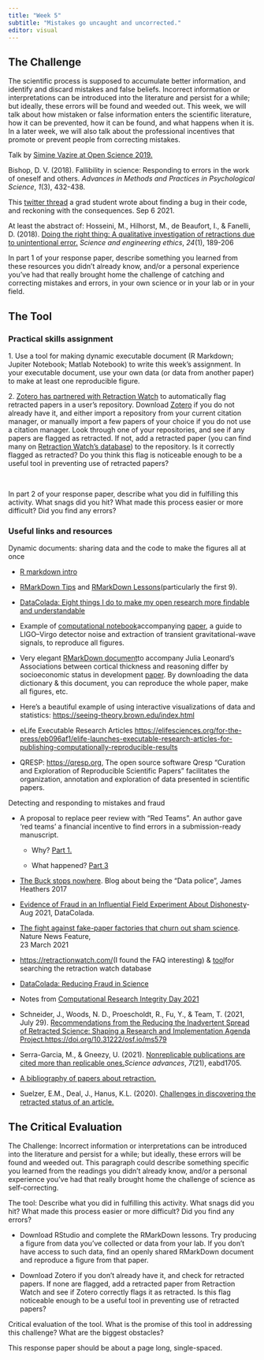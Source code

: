 ```yaml
---
title: "Week 5"
subtitle: "Mistakes go uncaught and uncorrected."
editor: visual
---
```


## The Challenge

The scientific process is supposed to accumulate better information, and identify and discard mistakes and false beliefs. Incorrect information or interpretations can be introduced into the literature and persist for a while; but ideally, these errors will be found and weeded out. This week, we will talk about how mistaken or false information enters the scientific literature, how it can be prevented, how it can be found, and what happens when it is. In a later week, we will also talk about the professional incentives that promote or prevent people from correcting mistakes. 

Talk by [Simine Vazire at Open Science 2019.](https://www.youtube.com/watch?v=Yf1Ovx-OixE&t=2373s)

Bishop, D. V. (2018). Fallibility in science: Responding to errors in the work of oneself and others. *Advances in Methods and Practices in Psychological Science*, *1*(3), 432-438. 

This [twitter thread](https://twitter.com/ScannLab/status/1434904032678645761?s=20) a grad student wrote about finding a bug in their code, and reckoning with the consequences. Sep 6 2021. 

At least the abstract of: Hosseini, M., Hilhorst, M., de Beaufort, I., & Fanelli, D. (2018). [Doing the right thing: A qualitative investigation of retractions due to unintentional error.](https://link.springer.com/article/10.1007%2Fs11948-017-9894-2) *Science and engineering ethics*, *24*(1), 189-206

In part 1 of your response paper, describe something you learned from these resources you didn't already know, and/or a personal experience you've had that really brought home the challenge of catching and correcting mistakes and errors, in your own science or in your lab or in your field. 

## The Tool

### Practical skills assignment

1\. Use a tool for making dynamic executable document (R Markdown; Jupiter Notebook; Matlab Notebook) to write this week's assignment. In your executable document, use your own data (or data from another paper) to make at least one reproducible figure. 

2\. [Zotero has partnered with Retraction Watch](https://www.zotero.org/blog/retracted-item-notifications/) to automatically flag retracted papers in a user's repository. Download [Zotero](https://www.zotero.org/) if you do not already have it, and either import a repository from your current citation manager, or manually import a few papers of your choice if you do not use a citation manager. Look through one of your repositories, and see if any papers are flagged as retracted. If not, add a retracted paper (you can find many on [Retraction Watch's database](http://retractiondatabase.org/RetractionSearch.aspx)) to the repository. Is it correctly flagged as retracted? Do you think this flag is noticeable enough to be a useful tool in preventing use of retracted papers?

 

In part 2 of your response paper, describe what you did in fulfilling this activity. What snags did you hit? What made this process easier or more difficult? Did you find any errors?

### Useful links and resources

Dynamic documents: sharing data and the code to make the figures all at once

-   [[R markdown intro]{.underline}](https://bookdown.org/ejvanholm/WorkingWithData/r-markdown-guide.html)

-   [RMarkDown Tips](https://indrajeetpatil.github.io/RmarkdownTips/) and [RMarkDown Lessons ](https://rmarkdown.rstudio.com/lesson-1.html)(particularly the first 9).

-   [DataColada: Eight things I do to make my open research more findable and understandable](https://datacolada.org/69)

-   Example of [computational notebook ](https://colab.research.google.com/github/losc-tutorial/Data_Guide/blob/master/Guide_Notebook.ipynb#scrollTo=xPpkYz4n8Aov)accompanying [paper](https://iopscience.iop.org/article/10.1088/1361-6382/ab685e), a guide to LIGO--Virgo detector noise and extraction of transient gravitational-wave signals, to reproduce all figures. 

-   Very elegant [RMarkDown document ](https://osf.io/2fzx5/)to accompany Julia Leonard's Associations between cortical thickness and reasoning differ by socioeconomic status in development [paper](https://doi.org/10.1016/j.dcn.2019.100641). By downloading the data dictionary & this document, you can reproduce the whole paper, make all figures, etc. 

-   Here's a beautiful example of using interactive visualizations of data and statistics: <https://seeing-theory.brown.edu/index.html>

-   eLife Executable Research Articles <https://elifesciences.org/for-the-press/eb096af1/elife-launches-executable-research-articles-for-publishing-computationally-reproducible-results>

-   QRESP: [https://qresp.org ](https://qresp.org/), The open source software Qresp "Curation and Exploration of Reproducible Scientific Papers" facilitates the organization, annotation and exploration of data presented in scientific papers.

Detecting and responding to mistakes and fraud

-   A proposal to replace peer review with "Red Teams". An author gave 'red teams' a financial incentive to find errors in a submission-ready manuscript.

    -   Why? [Part 1.](http://www.the100.ci/2020/06/29/red-team-part-1/)

    -   What happened? [Part 3](http://%20http//www.the100.ci/2020/07/01/red-team-part-3/)

-   [The Buck stops nowhere ](https://jamesheathers.medium.com/the-buck-stops-nowhere-8284a57c88c9). Blog about being the "Data police", James Heathers 2017

-   [Evidence of Fraud in an Influential Field Experiment About Dishonesty ](https://datacolada.org/98)- Aug 2021, DataColada.

-   [The fight against fake-paper factories that churn out sham science ](https://www.nature.com/articles/d41586-021-00733-5). Nature News Feature,\
    23 March 2021

-   [https://retractionwatch.com/ ](https://retractionwatch.com/)(I found the FAQ interesting) & [tool ](http://retractiondatabase.org/RetractionSearch.aspx)for searching the retraction watch database

-   [DataColada: Reducing Fraud in Science](https://datacolada.org/40)

-   Notes from [Computational Research Integrity Day 2021](https://copy-shake-paste.blogspot.com/2021/03/computational-research-integrity-2021.html)

-   Schneider, J., Woods, N. D., Proescholdt, R., Fu, Y., & Team, T. (2021, July 29). [Recommendations from the Reducing the Inadvertent Spread of Retracted Science: Shaping a Research and Implementation Agenda Project. ](https://osf.io/preprints/metaarxiv/ms579/)<https://doi.org/10.31222/osf.io/ms579>

-   Serra-Garcia, M., & Gneezy, U. (2021). [Nonreplicable publications are cited more than replicable ones. ](https://pubmed.ncbi.nlm.nih.gov/34020944/)*Science advances*, *7*(21), eabd1705.

-   [A bibliography of papers about retraction. ](https://infoqualitylab.org/projects/risrs2020/bibliography/) 

-   Suelzer, E.M., Deal, J., Hanus, K.L. (2020). [Challenges in discovering the retracted status of an article.](https://www.ideals.illinois.edu/bitstream/handle/2142/108367/Thought%20piece-Challenges%20in%20discovering%20the%20retracted%20status%20of%20an%20article.pdf?sequence=2&isAllowed=y)

## The Critical Evaluation

The Challenge: Incorrect information or interpretations can be introduced into the literature and persist for a while; but ideally, these errors will be found and weeded out. This paragraph could describe something specific you learned from the readings you didn't already know, and/or a personal experience you've had that really brought home the challenge of science as self-correcting.

The tool: Describe what you did in fulfilling this activity. What snags did you hit? What made this process easier or more difficult? Did you find any errors?

-   Download RStudio and complete the RMarkDown lessons. Try producing a figure from data you've collected or data from your lab. If you don't have access to such data, find an openly shared RMarkDown document and reproduce a figure from that paper.

-   Download Zotero if you don't already have it, and check for retracted papers. If none are flagged, add a retracted paper from Retraction Watch and see if Zotero correctly flags it as retracted. Is this flag noticeable enough to be a useful tool in preventing use of retracted papers?

Critical evaluation of the tool. What is the promise of this tool in addressing this challenge? What are the biggest obstacles? 

This response paper should be about a page long, single-spaced.
